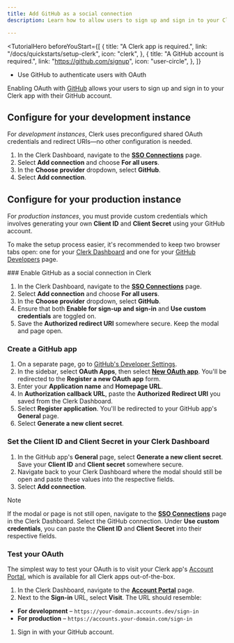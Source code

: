 ```yaml
---
title: Add GitHub as a social connection
description: Learn how to allow users to sign up and sign in to your Clerk app with their GitHub account using OAuth.

---
```


<TutorialHero
  beforeYouStart={[
    {
      title: "A Clerk app is required.",
      link: "/docs/quickstarts/setup-clerk",
      icon: "clerk",
    },
    {
      title: "A GitHub account is required.",
      link: "https://github.com/signup",
      icon: "user-circle",
    },
  ]}
>
  - Use GitHub to authenticate users with OAuth
</TutorialHero>

Enabling OAuth with [GitHub](https://docs.github.com/en/developers/apps/building-oauth-apps/creating-an-oauth-app) allows your users to sign up and sign in to your Clerk app with their GitHub account.

## Configure for your development instance

For _development instances_, Clerk uses preconfigured shared OAuth credentials and redirect URIs—no other configuration is needed.

1. In the Clerk Dashboard, navigate to the [**SSO Connections**](https://dashboard.clerk.com/last-active?path=user-authentication/sso-connections) page.
1. Select **Add connection** and choose **For all users**.
1. In the **Choose provider** dropdown, select **GitHub**.
1. Select **Add connection**.

## Configure for your production instance

For _production instances_, you must provide custom credentials which involves generating your own **Client ID** and **Client Secret** using your GitHub account.

To make the setup process easier, it's recommended to keep two browser tabs open: one for your [Clerk Dashboard](https://dashboard.clerk.com/last-active?path=user-authentication/sso-connections) and one for your [GitHub Developers](https://GitHub.com/developers/applications) page.

<Steps>
  ### Enable GitHub as a social connection in Clerk

  1. In the Clerk Dashboard, navigate to the [**SSO Connections**](https://dashboard.clerk.com/last-active?path=user-authentication/sso-connections) page.
  1. Select **Add connection** and choose **For all users**.
  1. In the **Choose provider** dropdown, select **GitHub**.
  1. Ensure that both **Enable for sign-up and sign-in** and **Use custom credentials** are toggled on.
  1. Save the **Authorized redirect URI** somewhere secure. Keep the modal and page open.

  ### Create a GitHub app

  1. On a separate page, go to [GitHub's Developer Settings](https://github.com/settings/apps).
  1. In the sidebar, select **OAuth Apps**, then select [**New OAuth app**](https://github.com/settings/applications/new). You'll be redirected to the **Register a new OAuth app** form.
  1. Enter your **Application name** and **Homepage URL**.
  1. In **Authorization callback URL**, paste the **Authorized Redirect URI** you saved from the Clerk Dashboard.
  1. Select **Register application**. You'll be redirected to your GitHub app's **General** page.
  1. Select **Generate a new client secret**.

  ### Set the Client ID and Client Secret in your Clerk Dashboard

  1. In the GitHub app's **General** page, select **Generate a new client secret**. Save your **Client ID** and **Client secret** somewhere secure.
  1. Navigate back to your Clerk Dashboard where the modal should still be open and paste these values into the respective fields.
  1. Select **Add connection**.

  > [!NOTE]
  > If the modal or page is not still open, navigate to the [**SSO Connections**](https://dashboard.clerk.com/last-active?path=user-authentication/sso-connections) page in the Clerk Dashboard. Select the GitHub connection. Under **Use custom credentials**, you can paste the **Client ID** and **Client Secret** into their respective fields.

  ### Test your OAuth

  The simplest way to test your OAuth is to visit your Clerk app's [Account Portal](/docs/customization/account-portal/overview), which is available for all Clerk apps out-of-the-box.

  1. In the Clerk Dashboard, navigate to the [**Account Portal**](https://dashboard.clerk.com/last-active?path=account-portal) page.
  1. Next to the **Sign-in** URL, select **Visit**. The URL should resemble:

  - **For development** – `https://your-domain.accounts.dev/sign-in`
  - **For production** – `https://accounts.your-domain.com/sign-in`

  1. Sign in with your GitHub account.
</Steps>
